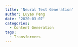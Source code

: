 ```yaml
---
title: 'Neural Text Generation'
author: Luyao Peng
date: '2020-03-07'
categories:
  - Content Generation
tags:
  - Transformers
---
```


